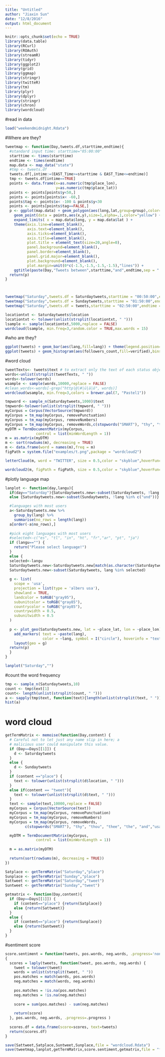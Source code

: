 ```yaml
---
title: "Untitled"
author: "Jiaxin Sun"
date: "12/8/2016"
output: html_document
---
```


```r
knitr::opts_chunk$set(echo = TRUE)
library(data.table)
library(RCurl)
library(ROAuth)
library(streamR)
library(tidyr)
library(ggplot2)
library(grid)
library(ggmap)
library(stringr)
library(twitteR)
library(tm)
library(plyr)
library(dplyr)
library(stringr)
library(chron)
library(wordcloud)
```

#read in data
```r
load("weekendmidnight.Rdata")

```


#Where are they?
```r
tweetmap <- function(Day,tweets.df,starttime,endtime){
  #standard input time: starttime="05:00:00"
  starttime <- times(starttime)
  endtime <- times(endtime)
  map.data <- map_data("state") 
  #tmp <- tweets.df
  tweets.df[,intime:=(EAST_Time>=starttime & EAST_Time<=endtime)]
  tmp <- tweets.df[intime==TRUE]
  points <- data.frame(x=as.numeric(tmp$place_lon),
                       y=as.numeric(tmp$place_lat))
  points <- points[points$y<50,]
  points <- points[points$x< -60,]
  points$tag <- points$x< -100 & points$y<30
  points <- points[points$tag==FALSE,]
  p <- ggplot(map.data) + geom_polygon(aes(long,lat,group=group),color="darkgrey",fill="black") + 
    geom_point(data = points,aes(x,y),size=1,alpha=.1,color="yellow") + coord_map( "polyconic" ) + 
    expand_limits( x = map.data$long, y = map.data$lat ) +
    theme(axis.line=element_blank(),
          axis.text=element_blank(),
          axis.ticks=element_blank(), 
          axis.title=element_blank(),
          plot.title = element_text(size=20,angle=0),
          panel.background=element_blank(),
          panel.border=element_blank(), 
          panel.grid.major=element_blank(),
          plot.background=element_blank(), 
          plot.margin=unit(0*c(-1.5,-1.5,-1.5,-1.5),"lines")) + 
    ggtitle(paste(Day,"Tweets between",starttime,"and",endtime,sep = " "))
  return(p)
}



tweetmap("Saturday",tweets.df = Saturdaytweets,starttime = "00:50:00",endtime = "01:50:00")
tweetmap("Saturday",tweets.df = Sundaytweets,starttime = "01:50:00",endtime = "02:50:00")
tweetmap("Saturday",tweets.df = tweets,starttime = "02:50:00",endtime = "03:50:00")

locationtxt <- Saturdaytweets$location
locationtxt <- tolower(unlist(strsplit(locationtxt, " ")))
lsample <- sample(locationtxt,5000,replace = FALSE)
wordcloud(lsample, min.freq=3,random.color = TRUE,max.words = 15)
```

#who are they?
```r
ggplot(tweets) + geom_bar(aes(lang,fill=lang)) + theme(legend.position="none") + ggtitle("Tweets language")
ggplot(tweets) + geom_histogram(aes(followers_count,fill=verified),bins = 1000) + xlim(0,10000) + ggtitle("Tweeter's follower") + facet_grid(~verified)

```


#word cloud
```r
tweetTexts<- tweets$text # to extract only the text of each status object
words<-unlist(strsplit(tweetTexts, " "))
words<-tolower(words)
wsample <- sample(words,10000,replace = FALSE)
#clean_words<-words[-grep("http|@|#|ü|ä|ö", words)] 
wordcloud(wsample, min.freq=3,colors = brewer.pal(7, "Pastel1"))

tmpword <- sample_n(Saturdaytweets,1000)$text
tmpword<-tolower(unlist(strsplit(tmpword, " ")))
myCorpus = Corpus(VectorSource(tmpword))
myCorpus = tm_map(myCorpus, removePunctuation)
myCorpus = tm_map(myCorpus, removeNumbers)
myCorpus = tm_map(myCorpus, removeWords,c(stopwords("SMART"), "thy", "thou", "thee", "the", "and","usa", "but"))
myDTM = TermDocumentMatrix(myCorpus,
              control = list(minWordLength = 1))
m = as.matrix(myDTM)
m <- sort(rowSums(m), decreasing = TRUE)
m <- data.frame(word = names(m),freq = m)
figPath = system.file("examples/t.png",package = "wordcloud2")

letterCloud(m, word = "TWITTER", size = 0.5,color = "skyblue",hoverFunction = htmlwidgets::JS("function hover() {}"))

wordcloud2(m, figPath = figPath, size = 0.5,color = "skyblue",hoverFunction = htmlwidgets::JS("function hover() {}"),)
```

#plotly language map
```r
lanplot <- function(day,langu){
  if(day=="Saturday"){Saturdaytweets.new<-subset(Saturdaytweets, !lang %in% c("und"))}
  else {Saturdaytweets.new<-subset(Sundaytweets, !lang %in% c("und"))}

  #languages with most users
  a<-Saturdaytweets.new %>% 
    group_by(lang) %>%
    summarise(no_rows = length(lang))
  a[order(-a$no_rows),]
  
  #pick eight languages with most users
  #selected<-c("es", "tl", "in", "ht", "fr","ar", "pt", "ja")
  if (langu=="") {
    return("Please select language!")
  }
  else {
  selected<-langu
  Saturdaytweets.new<-Saturdaytweets.new[match(as.character(Saturdaytweets.new$lang), selected), ]
  Saturdaytweets.new<-subset(Saturdaytweets, lang %in% selected)
  
  g <- list(
    scope = 'usa',
    projection = list(type = 'albers usa'),
    showland = TRUE,
    landcolor = toRGB("gray95"),
    subunitcolor = toRGB("gray85"),
    countrycolor = toRGB("gray85"),
    countrywidth = 0.5,
    subunitwidth = 0.5
  )
  
  p <- plot_geo(Saturdaytweets.new, lat = ~place_lat, lon = ~place_lon) %>%
    add_markers( text = ~paste(lang),
                 color = ~lang, symbol = I("circle"), hoverinfo = "text") %>%
    layout(geo = g)
  return(p)
  }
}

lanplot("Saturday","")
```

#count the word frequency
```r
tmp <- sample_n(Saturdaytweets,10)
count <- tmp$text[1]
count<- length(unlist(strsplit(count, " ")))
a <- sapply(tmp$text, function(text){length(unlist(strsplit(text, " ")))})
hist(a)
```

# word cloud
```r
getTermMatrix <- memoise(function(Day,content) {
  # Careful not to let just any name slip in here; a
  # malicious user could manipulate this value.
  if (Day==Days[[1]]) {
    d <- Saturdaytweets
  }
  else {
    d <- Sundaytweets
  }
  if (content =="place") {
    text <- tolower(unlist(strsplit(d$location, " ")))
  }
  else if(content == "tweet"){
    text <- tolower(unlist(strsplit(d$text, " ")))
  }
  text <- sample(text,10000,replace = FALSE)
  myCorpus = Corpus(VectorSource(text))
  myCorpus = tm_map(myCorpus, removePunctuation)
  myCorpus = tm_map(myCorpus, removeNumbers)
  myCorpus = tm_map(myCorpus, removeWords,
         c(stopwords("SMART"), "thy", "thou", "thee", "the", "and","usa", "but"))

  myDTM = TermDocumentMatrix(myCorpus,
              control = list(minWordLength = 1))
  
  m = as.matrix(myDTM)
  
  return(sort(rowSums(m), decreasing = TRUE))
})

Satplace <- getTermMatrix("Saturday","place")
Sunplace <- getTermMatrix("Sunday","place")
Sattweet <- getTermMatrix("Saturday","tweet")
Suntweet <- getTermMatrix("Sunday","tweet")

getmatrix <- function(Day,content){
  if (Day==Days[[1]]) {
    if (content=="place") {return(Satplace)}
    else {return(Sattweet)}
  }
  else {
    if (content=="place") {return(Sunplace)}
    else {return(Suntweet)}
  }
}

```

#sentiment score
```r
score.sentiment = function(tweets, pos.words, neg.words, .progress='none')
{
  scores = laply(tweets, function(tweet, pos.words, neg.words) {
    tweet = tolower(tweet)
    words = unlist(strsplit(tweet, " "))
    pos.matches = match(words, pos.words)
    neg.matches = match(words, neg.words)
    
    pos.matches = !is.na(pos.matches)
    neg.matches = !is.na(neg.matches)
    
    score = sum(pos.matches) - sum(neg.matches)
    
    return(score)
  }, pos.words, neg.words, .progress=.progress )
  
  scores.df = data.frame(score=scores, text=tweets)
  return(scores.df)
}
```


```r
save(Sattweet,Satplace,Suntweet,Sunplace,file = "wordcloud.Rdata")
save(tweetmap,lanplot,getTermMatrix,score.sentiment,getmatrix,file = "function.Rdata")
```

